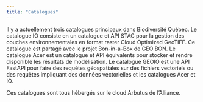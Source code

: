 ```yaml
---
title: "Catalogues"
---
```


Il y a actuellement trois catalogues principaux dans Biodiversité Québec. Le catalogue IO consiste en un catalogue et API STAC pour la gestion des couches environnementales en format raster Cloud Optimized GeoTIFF. Ce catalogue est partagé avec le projet Bon-in-a-Box de GEO BON. Le catalogue Acer est un catalogue et API équivalents pour stocker et rendre disponible les résultats de modélisation. Le catalogue GEOIO est une API FastAPI pour faire des requêtes géospatiales sur des fichiers vectoriels ou des requêtes impliquant des données vectorielles et les catalogues Acer et IO. 

Ces catalogues sont tous hébergés sur le cloud Arbutus de l'Alliance. 